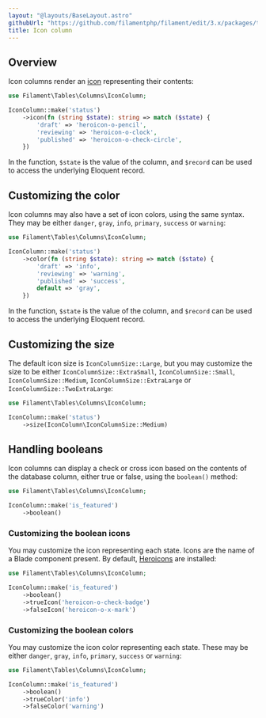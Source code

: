 ```yaml
---
layout: "@layouts/BaseLayout.astro"
githubUrl: "https://github.com/filamentphp/filament/edit/3.x/packages/tables/docs/03-columns/03-icon.md"
title: Icon column
---
```


## Overview

Icon columns render an [icon](https://blade-ui-kit.com/blade-icons?set=1#search) representing their contents:

```php
use Filament\Tables\Columns\IconColumn;

IconColumn::make('status')
    ->icon(fn (string $state): string => match ($state) {
        'draft' => 'heroicon-o-pencil',
        'reviewing' => 'heroicon-o-clock',
        'published' => 'heroicon-o-check-circle',
    })
```

In the function, `$state` is the value of the column, and `$record` can be used to access the underlying Eloquent record.

<AutoScreenshot name="tables/columns/icon/simple" alt="Icon column" version="3.x" />

## Customizing the color

Icon columns may also have a set of icon colors, using the same syntax. They may be either `danger`, `gray`, `info`, `primary`, `success` or `warning`:

```php
use Filament\Tables\Columns\IconColumn;

IconColumn::make('status')
    ->color(fn (string $state): string => match ($state) {
        'draft' => 'info',
        'reviewing' => 'warning',
        'published' => 'success',
        default => 'gray',
    })
```

In the function, `$state` is the value of the column, and `$record` can be used to access the underlying Eloquent record.

<AutoScreenshot name="tables/columns/icon/color" alt="Icon column with color" version="3.x" />

## Customizing the size

The default icon size is `IconColumnSize::Large`, but you may customize the size to be either `IconColumnSize::ExtraSmall`, `IconColumnSize::Small`, `IconColumnSize::Medium`, `IconColumnSize::ExtraLarge` or `IconColumnSize::TwoExtraLarge`:

```php
use Filament\Tables\Columns\IconColumn;

IconColumn::make('status')
    ->size(IconColumn\IconColumnSize::Medium)
```

<AutoScreenshot name="tables/columns/icon/medium" alt="Medium-sized icon column" version="3.x" />

## Handling booleans

Icon columns can display a check or cross icon based on the contents of the database column, either true or false, using the `boolean()` method:

```php
use Filament\Tables\Columns\IconColumn;

IconColumn::make('is_featured')
    ->boolean()
```

<AutoScreenshot name="tables/columns/icon/boolean" alt="Icon column to display a boolean" version="3.x" />

### Customizing the boolean icons

You may customize the icon representing each state. Icons are the name of a Blade component present. By default, [Heroicons](https://heroicons.com) are installed:

```php
use Filament\Tables\Columns\IconColumn;

IconColumn::make('is_featured')
    ->boolean()
    ->trueIcon('heroicon-o-check-badge')
    ->falseIcon('heroicon-o-x-mark')
```

<AutoScreenshot name="tables/columns/icon/boolean-icon" alt="Icon column to display a boolean with custom icons" version="3.x" />

### Customizing the boolean colors

You may customize the icon color representing each state. These may be either `danger`, `gray`, `info`, `primary`, `success` or `warning`:

```php
use Filament\Tables\Columns\IconColumn;

IconColumn::make('is_featured')
    ->boolean()
    ->trueColor('info')
    ->falseColor('warning')
```

<AutoScreenshot name="tables/columns/icon/boolean-color" alt="Icon column to display a boolean with custom colors" version="3.x" />
